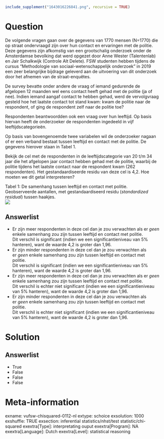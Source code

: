 ```r
include_supplement("1643016226841.png", recursive = TRUE)
```

Question
========
De volgende vragen gaan over de gegevens van 1770 mensen (N=1770) die op
straat ondervraagd zijn over hun contact en ervaringen met de politie.
Deze gegevens zijn afkomstig van een grootschalig onderzoek onder de
Amsterdamse bevolking dat werd opgezet door Anne Wester (Talentenlab) en
Jair Schalkwijk (Controle Alt Delete). FSW studenten hebben tijdens de
cursus "Methodologie van sociaal-wetenschappelijk onderzoek" in 2019 een
zeer belangrijke bijdrage geleverd aan de uitvoering van dit onderzoek
door het afnemen van de straat-enquêtes.  
  
De survey bevatte onder andere de vraag of iemand gedurende de afgelopen
12 maanden wel eens contact heeft gehad met de politie (ja of nee).
Indien iemand aangaf contact te hebben gehad, werd de vervolgvraag
gesteld hoe het laatste contact tot stand kwam: kwam de politie naar de
respondent, of ging de respondent zelf naar de politie toe?  
  
Respondenten beantwoordden ook een vraag over hun leeftijd. Op basis
hiervan heeft de onderzoeker de respondenten ingedeeld in vijf
leeftijdscategorieën.  
  
Op basis van bovengenoemde twee variabelen wil de onderzoeker nagaan of
er een verband bestaat tussen leeftijd en contact met de politie. De
gegevens hierover staan in Tabel 1.  
  
Bekijk de cel met de respondenten in de leeftijdscategorie van 20 t/m 34
jaar die het afgelopen jaar contact hebben gehad met de politie, waarbij
de politie tijdens het laatste contact naar de respondent kwam (262
respondenten). Het gestandaardiseerde residu van deze cel is 4,2. Hoe
moeten we dit getal interpreteren?  
  
Tabel 1: De samenhang tussen leeftijd en contact met politie.
Geobserveerde aantallen, met gestandaardiseerd residu (*standardized
residual*) tussen haakjes.  
![](1643016226841.png)

Answerlist
----------
* Er zijn meer respondenten in deze cel dan je zou verwachten als
  er *geen* enkele samenhang zou zijn tussen leeftijd en contact met
  politie.  
  Dit verschil is significant (indien we een significantieniveau van 5%
  hanteren), want de waarde 4,2 is groter dan 1,96.
* Er zijn minder respondenten in deze cel dan je zou verwachten als
  er *geen* enkele samenhang zou zijn tussen leeftijd en contact met
  politie.  
  Dit verschil is significant (indien we een significantieniveau van 5%
  hanteren), want de waarde 4,2 is groter dan 1,96.
* Er zijn meer respondenten in deze cel dan je zou verwachten als
  er *geen* enkele samenhang zou zijn tussen leeftijd en contact met
  politie.  
  Dit verschil is echter niet significant (indien we een
  significantieniveau van 5% hanteren), want de waarde 4,2 is groter dan
  1,96.
* Er zijn minder respondenten in deze cel dan je zou verwachten als
  er *geen* enkele samenhang zou zijn tussen leeftijd en contact met
  politie.  
  Dit verschil is echter niet significant (indien we een
  significantieniveau van 5% hanteren), want de waarde 4,2 is groter dan
  1,96.

Solution
========











Answerlist
----------
* True
* False
* False
* False

Meta-information
================
exname: vufsw-chisquared-0112-nl
extype: schoice
exsolution: 1000
exshuffle: TRUE
exsection: inferential statistics/nhst/test statistic/chi-squared
exextra[Type]: interpretating ouput
exextra[Program]: NA
exextra[Language]: Dutch
exextra[Level]: statistical reasoning

